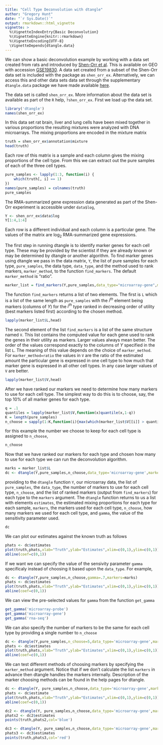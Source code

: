 ```yaml
---
title: "Cell Type Deconvolution with dtangle"
author: "Gregory Hunt"
date: "`r Sys.Date()`"
output: rmarkdown::html_vignette
vignette: >
  %\VignetteIndexEntry{Basic Deconvolution}
  %\VignetteEngine{knitr::rmarkdown}
  %\VignetteEncoding{UTF-8}
  \VignetteDepends{dtangle.data}
---
```


We can show a basic deconvolution example by working with a data set created from rats and introduced by [Shen-Orr et al](https://www.nature.com/nmeth/journal/v7/n4/abs/nmeth.1439.html). This is available on GEO with accession [GSE19830](https://www.ncbi.nlm.nih.gov/geo/query/acc.cgi?acc=GSE19830). A data set created from a subset of the Shen-Orr data set is included with the package as ``shen_orr_ex``. Alternatively, we can access this and other data sets data set through the supplementary ``dtangle.data`` package we have made available [here](https://umich.box.com/v/dtangledatapkg). 

The data set is called ``shen_orr_ex``. More information about the data set is available as part of the ``R`` help, ``?shen_orr_ex``. First we load up the data set. 
```r
library('dtangle')
names(shen_orr_ex)
```

In this data set rat brain, liver and lung cells have been mixed together in various proportions the resulting mixtures were analyzed with DNA microarrays. The mixing proportions are encoded in the mixture matrix
```r
truth = shen_orr_ex$annotation$mixture
head(truth)
```
Each row of this matrix is a sample and each column gives the mixing proportions of the cell type. From this we can extract out the pure samples of each of the three cell types. 
```r
pure_samples <- lapply(1:3, function(i) {
    which(truth[, i] == 1)
})
names(pure_samples) = colnames(truth)
pure_samples
```

The RMA-summarized gene expression data generated as part of the Shen-Orr experiment is accessible under ``data$log``,

```r
Y <- shen_orr_ex$data$log
Y[1:4,1:4]
```
Each row is a different individual and each column is a particular gene. The values of the matrix are $\log_2$ RMA-summarized gene expressions. 

The first step in running dtangle is to identify marker genes for each cell type. These may be provided by the scientist if they are already known or may be determined by dtangle or another algorithm. To find marker genes using dtangle we pass in the data matrix, ``Y``, the list of pure samples for each type, ``pure_samples``, the data type, ``data_type``, and the method used to rank markers, ``marker_method``, to the function ``find_markers``. The default ``marker_method`` is "ratio".
```r
marker_list = find_markers(Y,pure_samples,data_type="microarray-gene",marker_method='ratio')
```
The function ``find_markers`` returns a list of two elements. The first is ``L`` which is a list of the same length as ``pure_samples`` with the $i^{th}$ element being markers (columns of $Y$) for the $i^{th}$ type ranked in decreasing order of utility (best markers listed first) according to the chosen method. 
```r
lapply(marker_list$L,head)
```
The second element of the list ``find_markers`` is a list of the same structure named ``V``. This list contains the computed value for each gene used to rank the genes in their utility as markers. Larger values always mean better. The order of the values correspond exactly to the columns of $Y$ specified in the list ``L``. The meaning of this value depends on the choice of ``marker_method``. For ``marker_method=ratio`` the values in ``V`` are the ratio of the estimated amount the particular gene is expressed in one cell type to how much that marker gene is expressed in all other cell types. In any case larger values of ``V`` are better. 
```r
lapply(marker_list$V,head)
```

After we have ranked our markers we need to determine how many markers to use for each cell type. The simplest way to do this is to choose, say, the top 10% of all marker genes for each type.
```r
q = .1
quantiles = lapply(marker_list$V,function(x)quantile(x,1-q))
K = length(pure_samples)
n_choose = sapply(1:K,function(i){max(which(marker_list$V[[i]] > quantiles[[i]]))})
```
for this example the number we choose to keep for each cell type is assigned to ``n_choose``,
```r
n_choose
```

Now that we have ranked our markers for each type and chosen how many to use for each type we can run the deconvolution algorithm.
```r
marks = marker_list$L
dc <- dtangle(Y,pure_samples,n_choose,data_type='microarray-gene',markers=marks)
```
providing to the ``dtangle`` function ``Y``, our microarray data, the list of ``pure_samples``, the ``data_type``, the number of markers to use for each cell type, ``n_choose``, and the list of ranked markers (output from ``find_markers``) for each type to the ``markers`` argument. 
The ``dtangle`` function returns to us a list with elements ``estimates``, the estimated mixing proportions for each type for each sample, ``markers``, the markers used for each cell type, ``n_choose``, how many markers we used for each cell type, and ``gamma``, the value of the sensitivity parameter used. 
```r
dc
```

We can plot our estimates against the known truth as follows
```r
phats <- dc$estimates
plot(truth,phats,xlab="Truth",ylab="Estimates",xlim=c(0,1),ylim=c(0,1))
abline(coef=c(0,1))
```

If we want we can specify the value of the sensivity parameter ``gamma`` specificaly instead of choosing it based upon the ``data_type``. For example, 
```r
dc <- dtangle(Y,pure_samples,n_choose,gamma=.7,markers=marks)
phats <- dc$estimates
plot(truth,phats,xlab="Truth",ylab="Estimates",xlim=c(0,1),ylim=c(0,1))
abline(coef=c(0,1))
```

We can view the pre-selected values for ``gamma`` from the function ``get_gamma``
```r
get_gamma('microarray-probe')
get_gamma('microarray-gene')
get_gamma('rna-seq')
```
We can also specify the number of markers to be the same for each cell type by providing a single number to ``n_choose``
```r
dc <- dtangle(Y,pure_samples,n_choose=5,data_type='microarray-gene',markers=marks)
phats <- dc$estimates
plot(truth,phats,xlab="Truth",ylab="Estimates",xlim=c(0,1),ylim=c(0,1))
abline(coef=c(0,1))
```

We can test different methods of choosing markers by specifying the ``marker_method`` argument. Notice that if we don't calculate the list ``markers`` in advance then dtangle handles the markers internally. Description of the marker choosing methods can be found in the help pages for dtangle.
```r
dc <- dtangle(Y, pure_samples,n_choose,data_type='microarray-gene',marker_method = 'ratio')
phats <- dc$estimate
plot(truth,phats,xlab="Truth",ylab="Estimates",xlim=c(0,1),ylim=c(0,1))
abline(coef=c(0,1))

dc2 <- dtangle(Y, pure_samples,n_choose,data_type='microarray-gene',marker_method = 'diff')
phats2 <- dc2$estimates
points(truth,phats2,col='blue')

dc3 <- dtangle(Y, pure_samples,n_choose,data_type='microarray-gene',marker_method = 'regression')
phats3 <- dc3$estimates
points(truth,phats3,col='red')
```